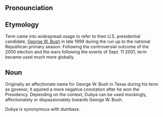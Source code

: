 ==Pronounciation==

==Etymology==
Term came into widespread usage to refer to then U.S. presidential candidate, [[George W. Bush]] in late 1999 during the run up to the national Republican primary season. Following the controversial outcome of the 2000 election and the wars following the events of Sept. 11 2001, term became used much more globally.

==Noun==
Originally an affectionate name for George W. Bush in Texas during his term as govenor, it aquired a more negative conotation after he won the Presidency.
Depending on the context, Dubya can be used mockingly, affectionately or dispassionately towards George W. Bush.

Dubya is synonymous with dumbass.